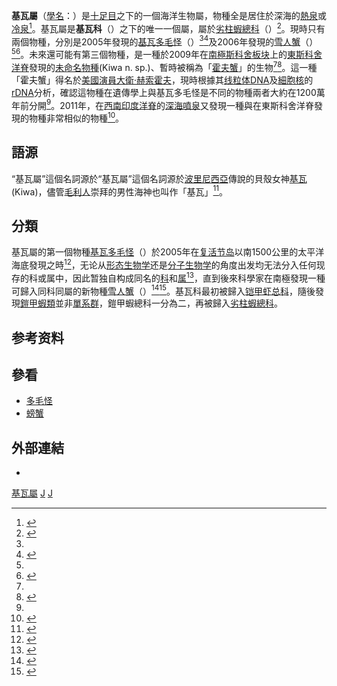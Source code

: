 {{Automatic taxobox
| taxon = Kiwa
| image = Kiwa puravida.tif
| image_caption = [[雪人蟹|雪人蟹]] ''Kiwa puravida''
| authority = Macpherson, Jones & Segonzac, 2006
}}
'''基瓦屬'''（[[學名|學名]]：{{lang|la|'''''Kiwa'''''}}）是[[十足目|十足目]]之下的一個海洋生物屬，物種全是居住於深海的[[深海熱泉|熱泉]]或[[冷泉|冷泉]]<ref>{{cite news |url=http://www.cas.ac.cn/xw/cmsm/201307/t20130726_3905931.shtml |title=冷泉：海底“沙漠中的绿洲”|language=zh-hans|publisher=《[[中國科學報|中國科學報]]》|date=2013-07-26| accessdate=2013-07-30 |page=12 }}</ref>。基瓦屬是'''基瓦科'''（{{lang|la|'''Kiwaidae'''}}）之下的唯一一個屬，屬於[[劣柱蝦總科|劣柱蝦總科]]（{{lang|la|Chirostyloidea}}）<ref name="Schnabel">{{cite journal |author=K. E. Schnabel, S. T. Ahyong & E. W. Maas |year=2011 |title=Galatheoidea are not monophyletic – molecular and morphological phylogeny of the squat lobsters (Decapoda: Anomura) with recognition of a new superfamily |journal=[[Molecular_Phylogenetics_and_Evolution|Molecular Phylogenetics and Evolution]] |volume=58 |issue=2 |pages=157–168 |doi=10.1016/j.ympev.2010.11.011 |pmid=21095236}}</ref>。現時只有兩個物種，分別是2005年發現的[[基瓦多毛怪|基瓦多毛怪]]（{{lang|la|''Kiwa hirsuta''}}）<ref name=qqnews /><ref name=MP>{{cite journal|author=E. Macpherson, W. Jones & M. Segonzac |year=2006 |url=http://www.mnhn.fr/museum/front/medias/publication/6892_z05n4a3.pdf |format=[[Portable_Document_Format|PDF]] |title=A new squat lobster family of Galatheoidea (Crustacea, Decapoda, Anomura) from the hydrothermal vents of the Pacific-Antarctic Ridge |journal=[[Zoosystema|Zoosystema]] |volume=27 |issue=4 |pages=709–723 |deadurl=yes |archiveurl=https://web.archive.org/web/20120204062927/http://www.mnhn.fr/museum/front/medias/publication/6892_z05n4a3.pdf |archivedate=2012-02-04 }}</ref>及2006年發現的[[雪人蟹|雪人蟹]]（{{lang|la|''Kiwa puravida''}}）<ref name=ettoday-137840 /><ref name="thurber">{{cite journal |author=Andrew R. Thurber, William J. Jones & Kareen Schnabel |year=2011 |title=Dancing for food in the deep sea: bacterial farming by a new species of yeti crab |journal=[[PLoS_ONE|PLoS ONE]] |volume=6 |issue=11 |page=e26243 |doi=10.1371/journal.pone.0026243 |url=http://www.plosone.org/article/info%3Adoi%2F10.1371%2Fjournal.pone.0026243 |access-date=2013-07-30 |archive-date=2013-11-04 |archive-url=https://web.archive.org/web/20131104210411/http://www.plosone.org/article/info%3Adoi%2F10.1371%2Fjournal.pone.0026243 |dead-url=no }}</ref>。未來還可能有第三個物種，是一種於2009年在[[南極|南極]][[斯科舍板块|斯科舍板块]]上的[[東斯科舍洋脊|東斯科舍洋脊]]發現的[[未命名物種|未命名物種]](Kiwa n. sp.)、暫時被稱為「[[霍夫蟹|霍夫蟹]]」的生物<ref name="thurber" /><ref name="rogers">{{cite journal |author=Alex D. Rogers, Paul A. Tyler, Douglas P. Connelly, Jon T. Copley, Rachael James ''et al.'' |year=2012 |title=The discovery of new deep-sea hydrothermal vent communities in the Southern Ocean and implications for biogeography |journal=[[PLoS_Biology|PLoS Biology]] |volume=10 |issue=1 |page=e1001234 |doi=10.1371/journal.pbio.1001234 |pmid=22235194}}</ref>。這一種「霍夫蟹」得名於[[美國演員|美國演員]][[大衛·赫索霍夫|大衛·赫索霍夫]]，現時根據其[[线粒体DNA|线粒体DNA]]及[[細胞核|細胞核]]的[[rDNA|rDNA]]分析，確認這物種在遺傳學上與基瓦多毛怪是不同的物種兩者大約在1200萬年前分開<ref name="rogers" />。2011年，在[[西南印度洋脊|西南印度洋脊]]的[[深海噴泉|深海噴泉]]又發現一種與在東斯科舍洋脊發現的物種非常相似的物種<ref name=bbc>{{cite news |title=Deep-sea creatures at volcanic vent |author=Rebecca Morelle |publisher=[[BBC_News|BBC News]] |language=en |date=2011-12-28 |url=http://www.bbc.co.uk/news/science-environment-16267625 |accessdate=2013-07-30 |archive-date=2013-08-21 |archive-url=https://web.archive.org/web/20130821095818/http://www.bbc.co.uk/news/science-environment-16267625 |dead-url=no }}</ref>。

== 語源 ==
“基瓦屬”這個名詞源於“基瓦屬”這個名詞源於[[波里尼西亞|波里尼西亞]]傳說的貝殼女神[[基瓦|基瓦]](Kiwa)，儘管[[毛利人|毛利人]]崇拜的男性海神也叫作「基瓦」<ref>{{cite book | author = [[Elsdon_Best|Elsdon Best]] | title = The Maori - Volume 1 | chapter = IV. Cosmogony and Anthropogeny | pages = 89–105 | chapterurl = http://www.nzetc.org/tm/scholarly/tei-Bes01Maor-t1-body-d4.html | year = 1924 | access-date = 2013-07-30 | archive-date = 2012-02-04 | archive-url = https://web.archive.org/web/20120204064219/http://www.nzetc.org/tm/scholarly/tei-Bes01Maor-t1-body-d4.html | dead-url = no }}</ref>。

==分類==
基瓦屬的第一個物種[[基瓦多毛怪|基瓦多毛怪]]（{{lang|la|''Kiwa hirsuta''}}）於2005年在[[复活节岛|复活节岛]]以南1500公里的太平洋海底發現之時<ref name=qqnews>{{cite news |url=http://news.qq.com/a/20060318/001165.htm |title=法科学家发现深海怪物 不伦不类种属难定 |date=2006-03-18 |language=zh-hans }}</ref>，无论从[[形态生物学|形态生物学]]还是[[分子生物学|分子生物学]]的角度出发均无法分入任何现存的科或属中，因此暂独自构成同名的[[科|科]]和[[属|属]]<ref name="Macpherson">{{cite journal|author=E. Macpherson, W. Jones & M. Segonzac |year=2006 |url=http://www.mnhn.fr/museum/front/medias/publication/6892_z05n4a3.pdf |format=[[Portable_Document_Format|PDF]] |title=A new squat lobster family of Galatheoidea (Crustacea, Decapoda, Anomura) from the hydrothermal vents of the Pacific-Antarctic Ridge |journal=[[Zoosystema|Zoosystema]] |volume=27 |issue=4 |pages=709–723 |language=en |deadurl=yes |archiveurl=https://web.archive.org/web/20120204062927/http://www.mnhn.fr/museum/front/medias/publication/6892_z05n4a3.pdf |archivedate=2012-02-04 }}</ref>，直到後來科學家在南極發現一種可歸入同科同屬的新物種[[雪人蟹|雪人蟹]]（{{lang|la|''Kiwa puravida''}}）<ref name=ettoday-137840>{{cite news |url=http://www.ettoday.net/news/20121210/137840.htm |title=國家地理雜誌「2012十大發現」　從無腳蚓螈到糖太陽：6.南極海底的「雪人蟹」 |date=2012-12-10 |accessdate=2013-07-06 |language=zh-hant |publisher=[[ETToday|ETToday]]新聞雲 |archive-date=2013-02-08 |archive-url=https://web.archive.org/web/20130208224158/http://www.ettoday.net/news/20121210/137840.htm |dead-url=no }}</ref><ref name=ettoday-10813>{{cite news |url=http://www.ettoday.net/news/20111205/10813.htm |title=潛居深海的「雪人蟹」　在鉗子上種細菌自給自足 |date=2011-12-05 |accessdate=2013-07-06 |language=zh-hant |publisher=[[ETToday|ETToday]]新聞雲 |archive-date=2013-12-28 |archive-url=https://web.archive.org/web/20131228161159/http://www.ettoday.net/news/20111205/10813.htm |dead-url=no }}</ref>。基瓦科最初被歸入[[铠甲虾总科|铠甲虾总科]]，隨後發現[[鎧甲蝦類|鎧甲蝦類]]並非[[單系群|單系群]]，鎧甲蝦總科一分為二，再被歸入[[劣柱蝦總科|劣柱蝦總科]]。

{{clear|left}}

==参考资料==
{{Reflist|32em}}

==參看==
*[[多毛怪|多毛怪]]
*[[螃蟹|螃蟹]]

== 外部連結 ==
{{TaxonIds |wikispecies=Kiwa |worms=249750 |itis=699875 |eol=44677 |ncbi=496070}}
*{{Commons category-inline|Kiwa|''Kiwa''}}
{{Taxonbar}}

[[Category:基瓦屬|]]
[[Category:單屬科甲殼動物|J]]
[[Category:2006年描述的分类群|J]]